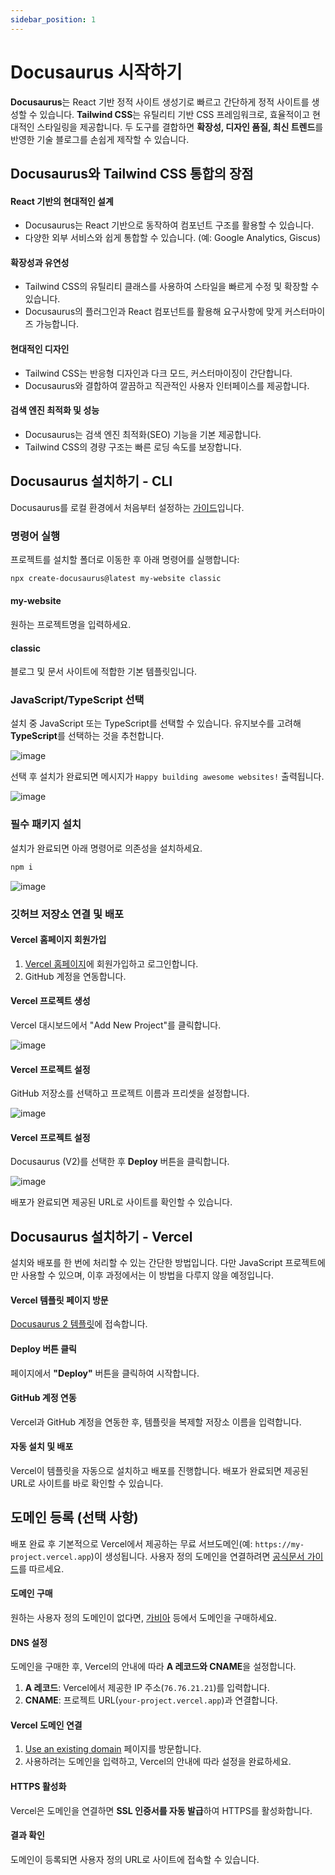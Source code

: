 ```yaml
---
sidebar_position: 1
---
```


# Docusaurus 시작하기

**Docusaurus**는 React 기반 정적 사이트 생성기로 빠르고 간단하게 정적 사이트를 생성할 수 있습니다. **Tailwind CSS**는 유틸리티 기반 CSS 프레임워크로, 효율적이고 현대적인 스타일링을 제공합니다. 두 도구를 결합하면 **확장성, 디자인 품질, 최신 트렌드**를 반영한 기술 블로그를 손쉽게 제작할 수 있습니다.

## Docusaurus와 Tailwind CSS 통합의 장점

#### React 기반의 현대적인 설계

- Docusaurus는 React 기반으로 동작하여 컴포넌트 구조를 활용할 수 있습니다.
- 다양한 외부 서비스와 쉽게 통합할 수 있습니다. (예: Google Analytics, Giscus)

#### 확장성과 유연성

- Tailwind CSS의 유틸리티 클래스를 사용하여 스타일을 빠르게 수정 및 확장할 수 있습니다.
- Docusaurus의 플러그인과 React 컴포넌트를 활용해 요구사항에 맞게 커스터마이즈 가능합니다.

#### 현대적인 디자인

- Tailwind CSS는 반응형 디자인과 다크 모드, 커스터마이징이 간단합니다.
- Docusaurus와 결합하여 깔끔하고 직관적인 사용자 인터페이스를 제공합니다.

#### 검색 엔진 최적화 및 성능

- Docusaurus는 검색 엔진 최적화(SEO) 기능을 기본 제공합니다.
- Tailwind CSS의 경량 구조는 빠른 로딩 속도를 보장합니다.

## Docusaurus 설치하기 - CLI

Docusaurus를 로컬 환경에서 처음부터 설정하는 [가이드](https://docusaurus.io/docs/installation)입니다.

### 명령어 실행

프로젝트를 설치할 폴더로 이동한 후 아래 명령어를 실행합니다:

```bash
npx create-docusaurus@latest my-website classic
```

#### my-website

원하는 프로젝트명을 입력하세요.

#### classic

블로그 및 문서 사이트에 적합한 기본 템플릿입니다.

### JavaScript/TypeScript 선택

설치 중 JavaScript 또는 TypeScript를 선택할 수 있습니다. 유지보수를 고려해 **TypeScript**를 선택하는 것을 추천합니다.

![image](img/image-000.png)

선택 후 설치가 완료되면 메시지가 `Happy building awesome websites!` 출력됩니다.

![image](img/image-001.png)

### 필수 패키지 설치

설치가 완료되면 아래 명령어로 의존성을 설치하세요.

```bash
npm i
```

![image](img/image-002.png)

### 깃허브 저장소 연결 및 배포

#### Vercel 홈페이지 회원가입

1. [Vercel 홈페이지](https://vercel.com/)에 회원가입하고 로그인합니다.
2. GitHub 계정을 연동합니다.

#### Vercel 프로젝트 생성

Vercel 대시보드에서 "Add New Project"를 클릭합니다.

![image](img/image-003.png)

#### Vercel 프로젝트 설정

GitHub 저장소를 선택하고 프로젝트 이름과 프리셋을 설정합니다.

![image](img/image-004.png)

#### Vercel 프로젝트 설정

Docusaurus (V2)를 선택한 후 **Deploy** 버튼을 클릭합니다.

![image](img/image-005.png)

배포가 완료되면 제공된 URL로 사이트를 확인할 수 있습니다.

## Docusaurus 설치하기 - Vercel

설치와 배포를 한 번에 처리할 수 있는 간단한 방법입니다. 다만 JavaScript 프로젝트에만 사용할 수 있으며, 이후 과정에서는 이 방법을 다루지 않을 예정입니다.

#### Vercel 템플릿 페이지 방문

[Docusaurus 2 템플릿](https://vercel.com/templates/react/docusaurus-2)에 접속합니다.

#### Deploy 버튼 클릭

페이지에서 **"Deploy"** 버튼을 클릭하여 시작합니다.

#### GitHub 계정 연동

Vercel과 GitHub 계정을 연동한 후, 템플릿을 복제할 저장소 이름을 입력합니다.

#### 자동 설치 및 배포

Vercel이 템플릿을 자동으로 설치하고 배포를 진행합니다. 배포가 완료되면 제공된 URL로 사이트를 바로 확인할 수 있습니다.

## 도메인 등록 (선택 사항)

배포 완료 후 기본적으로 Vercel에서 제공하는 무료 서브도메인(예: `https://my-project.vercel.app`)이 생성됩니다. 사용자 정의 도메인을 연결하려면 [공식문서 가이드](https://vercel.com/docs/getting-started-with-vercel/use-existing)를 따르세요.

#### 도메인 구매

원하는 사용자 정의 도메인이 없다면, [가비아](https://www.gabia.com/) 등에서 도메인을 구매하세요.

#### DNS 설정

도메인을 구매한 후, Vercel의 안내에 따라 **A 레코드와 CNAME**을 설정합니다.

1. **A 레코드**: Vercel에서 제공한 IP 주소(`76.76.21.21`)를 입력합니다.
2. **CNAME**: 프로젝트 URL(`your-project.vercel.app`)과 연결합니다.

#### Vercel 도메인 연결

1. [Use an existing domain](https://vercel.com/docs/getting-started-with-vercel/use-existing) 페이지를 방문합니다.
2. 사용하려는 도메인을 입력하고, Vercel의 안내에 따라 설정을 완료하세요.

#### HTTPS 활성화

Vercel은 도메인을 연결하면 **SSL 인증서를 자동 발급**하여 HTTPS를 활성화합니다.

#### 결과 확인

도메인이 등록되면 사용자 정의 URL로 사이트에 접속할 수 있습니다.
